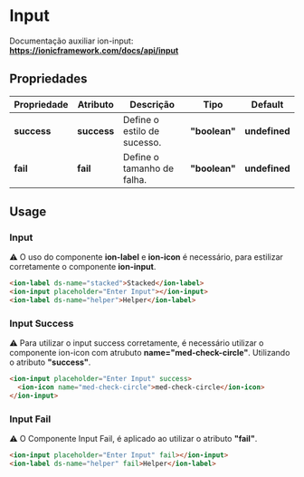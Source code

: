 
<Meta title="Components/Global/Input/Usage" />

# Input

Documentação auxiliar ion-input: **https://ionicframework.com/docs/api/input**

## Propriedades

| Propriedade  | Atributo     | Descrição                   | Tipo           | Default       |
| ------------ | ------------ | --------------------------- | -------------- | ------------- |
| **success**  | **success**  | Define o estilo de sucesso. | **"boolean"**  | **undefined** |
| **fail**     | **fail**     | Define o tamanho de falha.  | **"boolean"**  | **undefined** |

## Usage

### Input

⚠️ O uso do componente **ion-label** e **ion-icon** é necessário, para estilizar corretamente o componente **ion-input**.

```html
<ion-label ds-name="stacked">Stacked</ion-label>
<ion-input placeholder="Enter Input"></ion-input>
<ion-label ds-name="helper">Helper</ion-label>
```

### Input Success

⚠️ Para utilizar o input success corretamente, é necessário utilizar o componente ion-icon com atrubuto **name="med-check-circle"**. Utilizando o atributo **"success"**.

```html
<ion-input placeholder="Enter Input" success>
  <ion-icon name="med-check-circle">med-check-circle</ion-icon>
</ion-input>
```

### Input Fail

⚠️ O Componente Input Fail, é aplicado ao utilizar o atributo **"fail"**.

```html
<ion-input placeholder="Enter Input" fail></ion-input>
<ion-label ds-name="helper" fail>Helper</ion-label>
```

